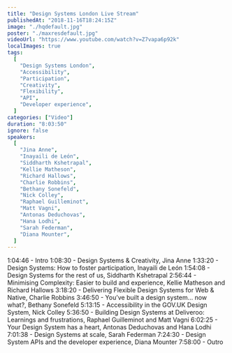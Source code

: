 ```yaml
---
title: "Design Systems London Live Stream"
publishedAt: "2018-11-16T18:24:15Z"
image: "./hqdefault.jpg"
poster: "./maxresdefault.jpg"
videoUrl: "https://www.youtube.com/watch?v=Z7vapa6p92k"
localImages: true
tags:
  [
    "Design Systems London",
    "Accessibility",
    "Participation",
    "Creativity",
    "Flexibility",
    "API",
    "Developer experience",
  ]
categories: ["Video"]
duration: "8:03:50"
ignore: false
speakers:
  [
    "Jina Anne",
    "Inayaili de León",
    "Siddharth Kshetrapal",
    "Kellie Matheson",
    "Richard Hallows",
    "Charlie Robbins",
    "Bethany Sonefeld",
    "Nick Colley",
    "Raphael Guilleminot",
    "Matt Vagni",
    "Antonas Deduchovas",
    "Hana Lodhi",
    "Sarah Federman",
    "Diana Mounter",
  ]
---
```


1:04:46 - Intro
1:08:30 - Design Systems & Creativity, Jina Anne
1:33:20 - Design Systems: How to foster participation, Inayaili de León
1:54:08 - Design Systems for the rest of us, Siddharth Kshetrapal
2:56:44 - Minimising Complexity: Easier to build and experience, Kellie Matheson and Richard Hallows
3:18:20 - Delivering Flexible Design Systems for Web & Native, Charlie Robbins
3:46:50 - You’ve built a design system… now what?, Bethany Sonefeld
5:13:15 - Accessibility in the GOV.UK Design System, Nick Colley
5:36:50 - Building Design Systems at Deliveroo: Learnings and frustrations, Raphael Guilleminot and Matt Vagni
6:02:25 - Your Design System has a heart, Antonas Deduchovas and Hana Lodhi
7:01:38 - Design Systems at scale, Sarah Federman
7:24:30 - Design System APIs and the developer experience, Diana Mounter
7:58:00 - Outro
